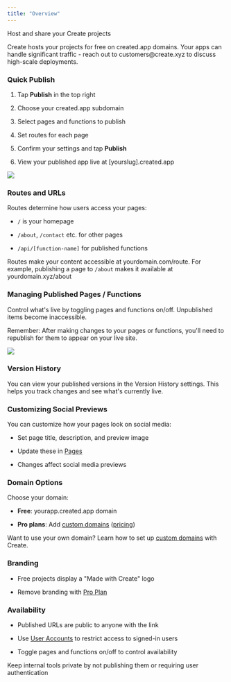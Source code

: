 ```yaml
---
title: "Overview"
---
```


Host and share your Create projects

Create hosts your projects for free on created.app domains. Your apps can handle significant traffic - reach out to customers\@create.xyz to discuss high-scale deployments.

### Quick Publish

1. Tap **Publish** in the top right

2. Choose your created.app subdomain

3. Select pages and functions to publish

4. Set routes for each page

5. Confirm your settings and tap **Publish**

6. View your published app live at \[yourslug].created.app

![](https://docs.create.xyz/~gitbook/image?url=https%3A%2F%2Fgithub.com%2FCreate-Inc%2Fdocs%2Fblob%2Fmain%2F.gitbook%2Fassets%2FScreenshot%25202024-05-30%2520at%25201.18.06%2520PM.png\&width=768\&dpr=4\&quality=100\&sign=c89aa600\&sv=2)

### Routes and URLs

Routes determine how users access your pages:

* `/` is your homepage

* `/about`, `/contact` etc. for other pages

* `/api/[function-name]` for published functions

Routes make your content accessible at yourdomain.com/route. For example, publishing a page to `/about` makes it available at yourdomain.xyz/about

### Managing Published Pages / Functions

Control what's live by toggling pages and functions on/off. Unpublished items become inaccessible.

Remember: After making changes to your pages or functions, you'll need to republish for them to appear on your live site.

![](https://docs.create.xyz/~gitbook/image?url=https%3A%2F%2Fgithub.com%2FCreate-Inc%2Fdocs%2Fblob%2Fmain%2F.gitbook%2Fassets%2FScreenshot%25202024-05-30%2520at%25201.22.31%2520PM.png\&width=768\&dpr=4\&quality=100\&sign=ecff47fd\&sv=2)

### Version History

You can view your published versions in the Version History settings. This helps you track changes and see what's currently live.

### Customizing Social Previews

You can customize how your pages look on social media:

* Set page title, description, and preview image

* Update these in [Pages](https://github.com/Create-Inc/docs/blob/main/getting-started/pages.md)

* Changes affect social media previews

### Domain Options

Choose your domain:

* **Free**: yourapp.created.app domain

* **Pro plans**: Add [custom domains](/publish-and-share/custom-domains) ([pricing](https://www.create.xyz/pricing))

Want to use your own domain? Learn how to set up [custom domains](/publish-and-share/custom-domains) with Create.

### Branding

* Free projects display a "Made with Create" logo

* Remove branding with [Pro Plan](https://www.create.xyz/pricing)

### Availability

* Published URLs are public to anyone with the link

* Use [User Accounts](/builder/user-accounts) to restrict access to signed-in users

* Toggle pages and functions on/off to control availability

Keep internal tools private by not publishing them or requiring user authentication


